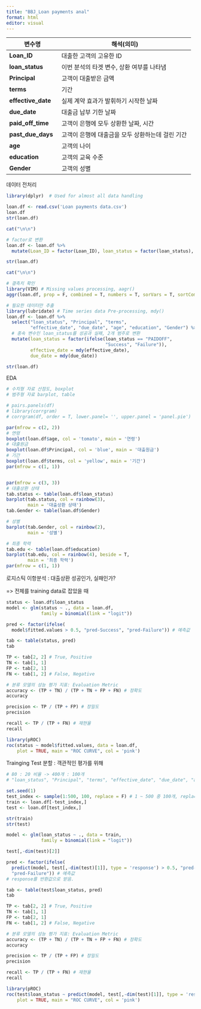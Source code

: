 ```yaml
---
title: "BBJ_Loan payments anal"
format: html
editor: visual
---
```


| 변수명             | 해석(의미)                                       |
|--------------------|--------------------------------------------------|
| **Loan_ID**        | 대출한 고객의 고유한 ID                          |
| **loan_status**    | 이번 분석의 타겟 변수, 상환 여부를 나타냄        |
| **Principal**      | 고객이 대출받은 금액                             |
| **terms**          | 기간                                             |
| **effective_date** | 실제 계약 효과가 발휘하기 시작한 날짜            |
| **due_date**       | 대출금 납부 기한 날짜                            |
| **paid_off_time**  | 고객이 은행에 모두 상환한 날짜, 시간             |
| **past_due_days**  | 고객이 은행에 대출금을 모두 상환하는데 걸린 기간 |
| **age**            | 고객의 나이                                      |
| **education**      | 고객의 교육 수준                                 |
| **Gender**         | 고객의 성별                                      |

데이터 전처리

```r
library(dplyr)  # Used for almost all data handling 

loan.df <- read.csv('Loan payments data.csv')
loan.df
str(loan.df)

cat("\n\n")

# factor로 변환
loan.df <- loan.df %>% 
  mutate(Loan_ID = factor(Loan_ID), loan_status = factor(loan_status), effective_date = factor(effective_date),ndue_date = factor(due_date), paid_off_time = factor(paid_off_time), education = factor(education), Gender = factor(Gender))

str(loan.df)

cat("\n\n")

# 결측치 확인
library(VIM) # Missing values processing, aagr()
aggr(loan.df, prop = F, combined = T, numbers = T, sorVars = T, sortCombs = T)

# 필요한 데이터만 추출
library(lubridate) # Time series data Pre-processing, mdy()
loan.df <- loan.df %>% 
  select("loan_status", "Principal", "terms", 
         "effective_date", "due_date", "age", "education", "Gender") %>% 
  # 종속 변수인 loan_status를 성공과 실패, 2개 범주로 변환 
  mutate(loan_status = factor(ifelse(loan_status == "PAIDOFF", 
                                     "Success", "Failure")), 
         effective_date = mdy(effective_date), 
         due_date = mdy(due_date))

str(loan.df)

```

EDA

```r
# 수치형 자료 산점도, boxplot
# 범주형 자료 barplot, table

# pairs.panels(df)  
# library(corrgram)  
# corrgram(df, order = T, lower.panel= '', upper.panel = 'panel.pie') 

par(mfrow = c(2, 2))
# 연령
boxplot(loan.df$age, col = 'tomato', main = '연령')
# 대출원금
boxplot(loan.df$Principal, col = 'blue', main = '대출원금')
# 기간
boxplot(loan.df$terms, col = 'yellow', main = '기간')
par(mfrow = c(1, 1))


par(mfrow = c(3, 3))
# 대출상환 상태
tab.status <- table(loan.df$loan_status)
barplot(tab.status, col = rainbow(3), 
        main = '대출상환 상태')
tab.Gender <- table(loan.df$Gender)

# 성별
barplot(tab.Gender, col = rainbow(2), 
        main = '성별')

# 최종 학력
tab.edu <- table(loan.df$education)
barplot(tab.edu, col = rainbow(4), beside = T, 
        main = '최종 학력')
par(mfrow = c(1, 1))
```

로지스틱 이항분석 : 대출상환 성공인가, 실패인가?

=\> 전체를 training data로 잡았을 때

```r
status <- loan.df$loan_status
model <- glm(status ~ ., data = loan.df,
             family = binomial(link = "logit"))

pred <- factor(ifelse(
  model$fitted.values > 0.5, "pred-Success", "pred-Failure")) # 예측값

tab <- table(status, pred)
tab

TP <- tab[2, 2] # True, Positive
TN <- tab[1, 1]
FP <- tab[2, 1]
FN <- tab[1, 2] # False, Negative

# 분류 모델의 성능 평가 지표: Evaluation Metric
accuracy <- (TP + TN) / (TP + TN + FP + FN) # 정확도
accuracy

precision <- TP / (TP + FP) # 정밀도
precision

recall <- TP / (TP + FN) # 재현율
recall

library(pROC)
roc(status ~ model$fitted.values, data = loan.df,
    plot = TRUE, main = "ROC CURVE", col = 'pink')
```

Trainging Test 분할 : 객관적인 평가를 위해

```r
# 80 : 20 비율 -> 400개 : 100개
# "loan_status", "Principal", "terms", "effective_date", "due_date", "age", "education", "Gender"

set.seed(1)
test_index <- sample(1:500, 100, replace = F) # 1 ~ 500 중 100개, replace = F : 중복추출 X
train <- loan.df[-test_index,]
test <- loan.df[test_index,]

str(train)
str(test)

model <- glm(loan_status ~ ., data = train,
             family = binomial(link = "logit"))

test[,-dim(test)[2]]

pred <- factor(ifelse(
  predict(model, test[,-dim(test)[1]], type = 'response') > 0.5, "pred-Success",
  "pred-Failure")) # 예측값
# response를 반환값으로 받음.

tab <- table(test$loan_status, pred)
tab

TP <- tab[2, 2] # True, Positive
TN <- tab[1, 1]
FP <- tab[2, 1]
FN <- tab[1, 2] # False, Negative

# 분류 모델의 성능 평가 지표: Evaluation Metric
accuracy <- (TP + TN) / (TP + TN + FP + FN) # 정확도
accuracy

precision <- TP / (TP + FP) # 정밀도
precision

recall <- TP / (TP + FN) # 재현율
recall

library(pROC)
roc(test$loan_status ~ predict(model, test[,-dim(test)[1]], type = 'response'),
    plot = TRUE, main = "ROC CURVE", col = 'pink') 
```
